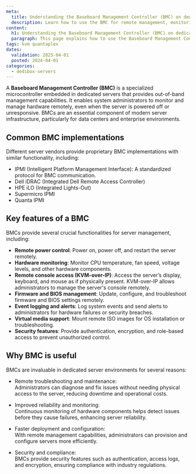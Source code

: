 ```yaml
---
meta:
  title: Understanding the Baseboard Management Controller (BMC) on dedicated servers
  description: Learn how to use the BMC for remote management, monitoring, and troubleshooting of dedicated servers.
content:
  h1: Understanding the Baseboard Management Controller (BMC) on dedicated servers
  paragraph: This page explains how to use the Baseboard Management Controller (BMC) for remote management, monitoring, and troubleshooting of dedicated servers.
tags: kvm quantaplex
dates:
  validation: 2025-04-01
  posted: 2024-04-01
categories:
  - dedibox-servers
---
```

A **Baseboard Management Controller (BMC)** is a specialized microcontroller embedded in dedicated servers that provides out-of-band management capabilities. It enables system administrators to monitor and manage hardware remotely, even when the server is powered off or unresponsive. BMCs are an essential component of modern server infrastructure, particularly for data centers and enterprise environments.

## Common BMC implementations
Different server vendors provide proprietary BMC implementations with similar functionality, including:
- IPMI (Intelligent Platform Management Interface): A standardized protocol for BMC communication.
- Dell iDRAC (Integrated Dell Remote Access Controller)
- HPE iLO (Integrated Lights-Out)
- Supermicro IPMI
- Quanta IPMI

## Key features of a BMC
BMCs provide several crucial functionalities for server management, including:
- **Remote power control**: Power on, power off, and restart the server remotely.
- **Hardware monitoring**: Monitor CPU temperature, fan speed, voltage levels, and other hardware components.
- **Remote console access (KVM-over-IP)**: Access the server’s display, keyboard, and mouse as if physically present. KVM-over-IP allows administrators to manage the server's console remotely.
- **Firmware and BIOS management**: Update, configure, and troubleshoot firmware and BIOS settings remotely.
- **Event logging and alerts**: Log system events and send alerts to administrators for hardware failures or security breaches.
- **Virtual media support**: Mount remote ISO images for OS installation or troubleshooting.
- **Security features**: Provide authentication, encryption, and role-based access to prevent unauthorized control.

## Why BMC is useful
BMCs are invaluable in dedicated server environments for several reasons:

* Remote troubleshooting and maintenance:  
  Administrators can diagnose and fix issues without needing physical access to the server, reducing downtime and operational costs.

* Improved reliability and monitoring:  
  Continuous monitoring of hardware components helps detect issues before they cause failures, enhancing server reliability.

* Faster deployment and configuration:  
  With remote management capabilities, administrators can provision and configure servers more efficiently.

* Security and compliance:  
  BMCs provide security features such as authentication, access logs, and encryption, ensuring compliance with industry regulations.
